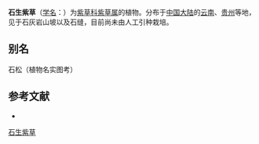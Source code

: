 {{Speciesbox
| name = 石生紫草
| status = 
| status_system = 
| image = 
| genus = Lithospermum
| species = hancockianum
| authority = Oliv.
}}

'''石生紫草'''（[[学名|学名]]：{{lang|la|''Lithospermum hancockianum''}}）为[[紫草科|紫草科]][[紫草属|紫草属]]的植物。分布于[[中国大陆|中国大陆]]的[[云南|云南]]、[[贵州|贵州]]等地，见于石灰岩山坡以及石缝，目前尚未由人工引种栽培。

== 别名 ==
石松（植物名实图考）

== 参考文献 ==
<div class="references-small">
* {{cite web| url =http://www.bioinfo.cn/db05/KmzwSpecies.php?action=view&id=30754| title =石生紫草| work =《中国高等植物数据库全库》| publisher =中国科学院微生物研究所| author =昆明植物研究所| accessdate =2009-02-26| deadurl =yes| archiveurl =https://web.archive.org/web/20160305014206/http://www.bioinfo.cn/db05/KmzwSpecies.php?action=view&id=30754| archivedate =2016-03-05}}
</div>
{{Taxonbar|from=Q15232859}}

[[Category:紫草属|石生紫草]]


{{植物小作品}}